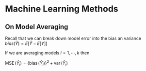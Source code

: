 # Machine Learning Methods

## On Model Averaging

Recall that we can break down model error into the bias an variance $bias(\hat{Y})= E[\hat{Y}-E[Y]]$

If we are averaging models $i=1, \cdots ,k$ then

$\operatorname{MSE}\left(\hat{Y}_{i}\right)=\left\{\operatorname{bias}\left(\hat{Y}_{i}\right)\right\}^{2}+\operatorname{var}\left(\hat{Y}_{i}\right)$
